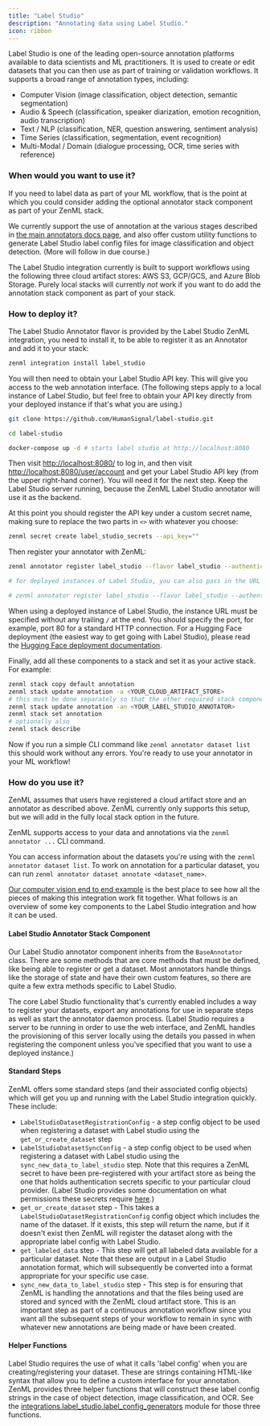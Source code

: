 ```yaml
---
title: "Label Studio"
description: "Annotating data using Label Studio."
icon: ribbon
---
```


Label Studio is one of the leading open-source annotation platforms available to data scientists and ML practitioners. It is used to create or edit datasets that you can then use as part of training or validation workflows. It supports a broad range of annotation types, including:

* Computer Vision (image classification, object detection, semantic segmentation)
* Audio & Speech (classification, speaker diarization, emotion recognition, audio transcription)
* Text / NLP (classification, NER, question answering, sentiment analysis)
* Time Series (classification, segmentation, event recognition)
* Multi-Modal / Domain (dialogue processing, OCR, time series with reference)

### When would you want to use it?

If you need to label data as part of your ML workflow, that is the point at which you could consider adding the optional annotator stack component as part of your ZenML stack.

We currently support the use of annotation at the various stages described in [the main annotators docs page](/versions/0.66.0/stack-components/annotators), and also offer custom utility functions to generate Label Studio label config files for image classification and object detection. (More will follow in due course.)

The Label Studio integration currently is built to support workflows using the following three cloud artifact stores: AWS S3, GCP/GCS, and Azure Blob Storage. Purely local stacks will currently _not_ work if you want to do add the annotation stack component as part of your stack.

### How to deploy it?

The Label Studio Annotator flavor is provided by the Label Studio ZenML integration, you need to install it, to be able to register it as an Annotator and add it to your stack:

```bash
zenml integration install label_studio
```

You will then need to obtain your Label Studio API key. This will give you access to the web annotation interface. (The following steps apply to a local instance of Label Studio, but feel free to obtain your API key directly from your deployed instance if that's what you are using.)

```bash
git clone https://github.com/HumanSignal/label-studio.git

cd label-studio

docker-compose up -d # starts label studio at http://localhost:8080
```

Then visit [http://localhost:8080/](http://localhost:8080/) to log in, and then visit [http://localhost:8080/user/account](http://localhost:8080/user/account) and get your Label Studio API key (from the upper right-hand corner). You will need it for the next step. Keep the Label Studio server running, because the ZenML Label Studio annotator will use it as the backend.

At this point you should register the API key under a custom secret name, making sure to replace the two parts in `<>` with whatever you choose:

```bash
zenml secret create label_studio_secrets --api_key=""
```
Then register your annotator with ZenML:

```bash
zenml annotator register label_studio --flavor label_studio --authentication_secret="label_studio_secrets" --port=8080

# for deployed instances of Label Studio, you can also pass in the URL as follows, for example:

# zenml annotator register label_studio --flavor label_studio --authentication_secret="" --instance_url="" --port=80
```

When using a deployed instance of Label Studio, the instance URL must be specified without any trailing `/` at the end. You should specify the port, for example, port 80 for a standard HTTP connection. For a Hugging Face deployment (the easiest way to get going with Label Studio), please read the [Hugging Face deployment documentation](https://huggingface.co/docs/hub/spaces-sdks-docker-label-studio).

Finally, add all these components to a stack and set it as your active stack. For example:

```bash
zenml stack copy default annotation
zenml stack update annotation -a <YOUR_CLOUD_ARTIFACT_STORE>
# this must be done separately so that the other required stack components are first registered
zenml stack update annotation -an <YOUR_LABEL_STUDIO_ANNOTATOR>
zenml stack set annotation
# optionally also
zenml stack describe
```

Now if you run a simple CLI command like `zenml annotator dataset list` this should work without any errors. You're ready to use your annotator in your ML workflow!

### How do you use it?

ZenML assumes that users have registered a cloud artifact store and an annotator as described above. ZenML currently only supports this setup, but we will add in the fully local stack option in the future.

ZenML supports access to your data and annotations via the `zenml annotator ...` CLI command.

You can access information about the datasets you're using with the `zenml annotator dataset list`. To work on annotation for a particular dataset, you can run `zenml annotator dataset annotate <dataset_name>`.

[Our computer vision end to end example](https://github.com/zenml-io/zenml-projects/tree/main/end-to-end-computer-vision) is the best place to see how all the pieces of making this integration work fit together. What follows is an overview of some key components to the Label Studio integration and how it can be used.

#### Label Studio Annotator Stack Component

Our Label Studio annotator component inherits from the `BaseAnnotator` class. There are some methods that are core methods that must be defined, like being able to register or get a dataset. Most annotators handle things like the storage of state and have their own custom features, so there are quite a few extra methods specific to Label Studio.

The core Label Studio functionality that's currently enabled includes a way to register your datasets, export any annotations for use in separate steps as well as start the annotator daemon process. (Label Studio requires a server to be running in order to use the web interface, and ZenML handles the provisioning of this server locally using the details you passed in when registering the component unless you've specified that you want to use a deployed instance.)

#### Standard Steps

ZenML offers some standard steps (and their associated config objects) which will get you up and running with the Label Studio integration quickly. These include:

* `LabelStudioDatasetRegistrationConfig` \- a step config object to be used when registering a dataset with Label studio using the `get_or_create_dataset` step
* `LabelStudioDatasetSyncConfig` \- a step config object to be used when registering a dataset with Label studio using the `sync_new_data_to_label_studio` step. Note that this requires a ZenML secret to have been pre-registered with your artifact store as being the one that holds authentication secrets specific to your particular cloud provider. (Label Studio provides some documentation on what permissions these secrets require [here](https://labelstud.io/guide/tasks.html).)
* `get_or_create_dataset` step - This takes a `LabelStudioDatasetRegistrationConfig` config object which includes the name of the dataset. If it exists, this step will return the name, but if it doesn't exist then ZenML will register the dataset along with the appropriate label config with Label Studio.
* `get_labeled_data` step - This step will get all labeled data available for a particular dataset. Note that these are output in a Label Studio annotation format, which will subsequently be converted into a format appropriate for your specific use case.
* `sync_new_data_to_label_studio` step - This step is for ensuring that ZenML is handling the annotations and that the files being used are stored and synced with the ZenML cloud artifact store. This is an important step as part of a continuous annotation workflow since you want all the subsequent steps of your workflow to remain in sync with whatever new annotations are being made or have been created.

#### Helper Functions

Label Studio requires the use of what it calls 'label config' when you are creating/registering your dataset. These are strings containing HTML-like syntax that allow you to define a custom interface for your annotation. ZenML provides three helper functions that will construct these label config strings in the case of object detection, image classification, and OCR. See the [integrations.label\_studio.label\_config\_generators](https://github.com/zenml-io/zenml/blob/main/src/zenml/integrations/label%5Fstudio/label%5Fconfig%5Fgenerators/label%5Fconfig%5Fgenerators.py) module for those three functions.


